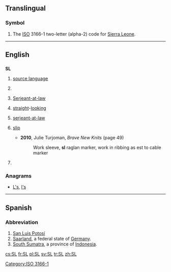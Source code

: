{{also|.sl|s.l.}}
==Translingual==

===Symbol===
{{head|mul|symbol}}

# The [[ISO]] 3166-1 two-letter (alpha-2) code for [[Sierra Leone]].

[[Category:ISO 3166-1]]

----

==English==

==={{initialism-old|en}}===
'''SL'''

# {{context|linguistics|lang=en}} [[source language]]
# {{context|politics|lang=en}} {{w|Sendero Luminoso}}
# {{context|law|lang=en}} [[Serjeant-at-law]]
# {{context|in gay [[personal ad]]s|lang=en}} [[straight]]-[[looking]]
# {{context|historical|used postnominally|lang=en}} [[serjeant-at-law]]
# {{context|knitting|lang=en}} [[slip]]
#* '''2010''', Julie Turjoman, ''Brave New Knits'' (page 49)
#*: Work sleeve, '''sl''' raglan marker, work in ribbing as est to cable marker
# {{context|internet|lang=en}} {{w|Second Life}}

===Anagrams===
* [[L's#English|L's]], [[l's#English|l's]]

----

==Spanish==

===Abbreviation===
{{head|es|abbreviation}}

# [[San Luis Potosí]] {{gloss|Mexican state}}
# [[Saarland]], a federal state of [[Germany]].
# [[South Sumatra]], a province of [[Indonesia]].

[[cs:SL]]
[[fr:SL]]
[[pl:SL]]
[[sv:SL]]
[[tr:SL]]
[[zh:SL]]